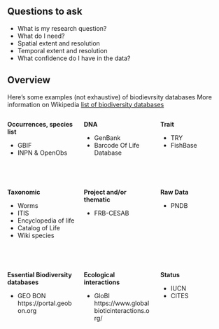 ## Questions to ask

- What is my research question?
- What do I need?
- Spatial extent and resolution
- Temporal extent and resolution
- What confidence do I have in the data?



## Overview

Here's some examples (not exhaustive) of biodievrsity databases More information on Wikipedia [list of biodiversity databases](https://en.wikipedia.org/wiki/List_of_biodiversity_databases)

:::: {.columns}

::: {.column width=33%}
**Occurrences, species list**

- GBIF
- INPN & OpenObs
:::

::: {.column width=33%}
**DNA**

- GenBank
- Barcode Of Life Database
:::

::: {.column width=33%}
**Trait**

- TRY
- FishBase
:::

::::

<br/>

:::: {.columns}

::: {.column width=33%}
**Taxonomic**

- Worms
- ITIS
- Encyclopedia of life
- Catalog of Life
- Wiki species
:::

::: {.column width=33%}
**Project and/or thematic**

- FRB-CESAB
:::

::: {.column width=33%}
**Raw Data**

- PNDB

:::

::::

<br/>

:::: {.columns}

::: {.column width=33%}
**Essential Biodiversity databases**

- GEO BON https://portal.geobon.org 

:::

::: {.column width=33%}
**Ecological interactions**

- GloBI https://www.globalbioticinteractions.org/ 
:::

::: {.column width=33%}
**Status**

- IUCN
- CITES
:::

::::



